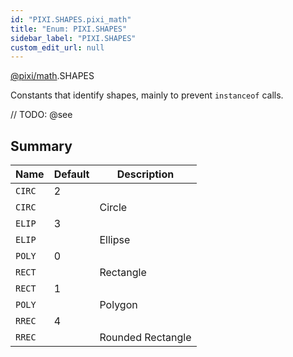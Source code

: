 ```yaml
---
id: "PIXI.SHAPES.pixi_math"
title: "Enum: PIXI.SHAPES"
sidebar_label: "PIXI.SHAPES"
custom_edit_url: null
---
```


[@pixi/math](../modules/pixi_math).SHAPES


Constants that identify shapes, mainly to prevent `instanceof` calls.



// TODO: @see

        

## Summary
| Name              | Default | Description       |
| ----------------- | ------- | ----------------- |
| <code>CIRC</code> | 2       |                   |
| <code>CIRC</code> |         | Circle            |
| <code>ELIP</code> | 3       |                   |
| <code>ELIP</code> |         | Ellipse           |
| <code>POLY</code> | 0       |                   |
| <code>RECT</code> |         | Rectangle         |
| <code>RECT</code> | 1       |                   |
| <code>POLY</code> |         | Polygon           |
| <code>RREC</code> | 4       |                   |
| <code>RREC</code> |         | Rounded Rectangle |

    